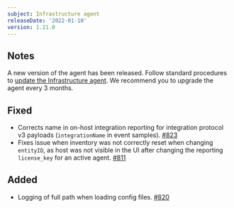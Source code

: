 ```yaml
---
subject: Infrastructure agent
releaseDate: '2022-01-10'
version: 1.21.0
---
```


## Notes
A new version of the agent has been released. Follow standard procedures to [update the Infrastructure agent](/docs/infrastructure/install-configure-manage-infrastructure/update-or-uninstall/update-infrastructure-agent).
We recommend you to upgrade the agent every 3 months.

## Fixed
- Corrects name in on-host integration reporting for integration protocol v3 payloads (`integrationName` in event samples). [#823](https://github.com/newrelic/infrastructure-agent/pull/823)
- Fixes issue when inventory was not correctly reset when changing `entityID`, as host was not visible in the UI after changing the reporting `license_key` for an active agent. [#811](https://github.com/newrelic/infrastructure-agent/pull/811)

## Added
- Logging of full path when loading config files. [#820](https://github.com/newrelic/infrastructure-agent/pull/820)
